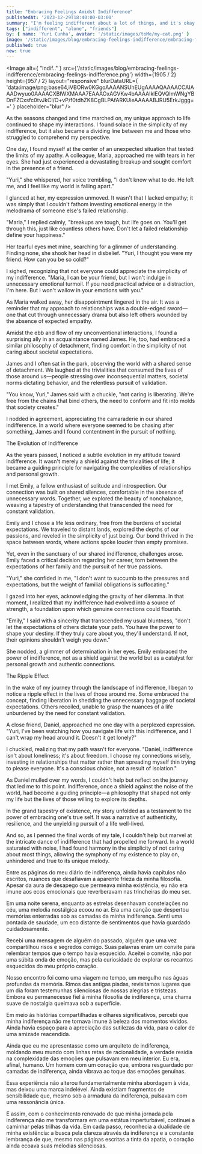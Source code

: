 ```yaml
---
title: "Embracing Feelings Amidst Indifference"
publishedAt: '2023-12-29T18:40:00-03:00'
summary: "I'm feeling indifferent about a lot of things, and it's okay."
tags: ["indifferent", "alone", "friends"]
by: { name: 'Yuri Cunha', avatar: '/static/images/toMe/my-cat.png' }
image: '/static/images/blog/embracing-feelings-indifference/embracing-feelings-indifference.png'
published: true
new: true
---
```


<Image
  alt={
    "Indif.."
  }
  src={'/static/images/blog/embracing-feelings-indifference/embracing-feelings-indifference.png'}
  width={1905 / 2}
  height={957 / 2}
  layout="responsive"
  blurDataURL={
    'data:image/png;base64,iVBORw0KGgoAAAANSUhEUgAAAAQAAAACCAIAAADwyuo0AAAACXBIWXMAAA7EAAAOxAGVKw4bAAAAIklEQVQImWNgYBDnFZCxsfc0tvJkCI/O+vP/f0tdhZK8CgBLPAfARKUieAAAAABJRU5ErkJggg=='
  }
  placeholder="blur"
/>

As the seasons changed and time marched on, my unique approach to life continued to shape my interactions. I found solace in the simplicity of my indifference, but it also became a dividing line between me and those who struggled to comprehend my perspective.

One day, I found myself at the center of an unexpected situation that tested the limits of my apathy. A colleague, Maria, approached me with tears in her eyes. She had just experienced a devastating breakup and sought comfort in the presence of a friend.

"Yuri," she whispered, her voice trembling, "I don't know what to do. He left me, and I feel like my world is falling apart."

I glanced at her, my expression unmoved. It wasn't that I lacked empathy; it was simply that I couldn't fathom investing emotional energy in the melodrama of someone else's failed relationship.

"Maria," I replied calmly, "breakups are tough, but life goes on. You'll get through this, just like countless others have. Don't let a failed relationship define your happiness."

Her tearful eyes met mine, searching for a glimmer of understanding. Finding none, she shook her head in disbelief. "Yuri, I thought you were my friend. How can you be so cold?"

I sighed, recognizing that not everyone could appreciate the simplicity of my indifference. "Maria, I can be your friend, but I won't indulge in unnecessary emotional turmoil. If you need practical advice or a distraction, I'm here. But I won't wallow in your emotions with you."

As Maria walked away, her disappointment lingered in the air. It was a reminder that my approach to relationships was a double-edged sword—one that cut through unnecessary drama but also left others wounded by the absence of expected empathy.

Amidst the ebb and flow of my unconventional interactions, I found a surprising ally in an acquaintance named James. He, too, had embraced a similar philosophy of detachment, finding comfort in the simplicity of not caring about societal expectations.

James and I often sat in the park, observing the world with a shared sense of detachment. We laughed at the trivialities that consumed the lives of those around us—people stressing over inconsequential matters, societal norms dictating behavior, and the relentless pursuit of validation.

"You know, Yuri," James said with a chuckle, "not caring is liberating. We're free from the chains that bind others, the need to conform and fit into molds that society creates."

I nodded in agreement, appreciating the camaraderie in our shared indifference. In a world where everyone seemed to be chasing after something, James and I found contentment in the pursuit of nothing.

The Evolution of Indifference

As the years passed, I noticed a subtle evolution in my attitude toward indifference. It wasn't merely a shield against the trivialities of life; it became a guiding principle for navigating the complexities of relationships and personal growth.

I met Emily, a fellow enthusiast of solitude and introspection. Our connection was built on shared silences, comfortable in the absence of unnecessary words. Together, we explored the beauty of nonchalance, weaving a tapestry of understanding that transcended the need for constant validation.

Emily and I chose a life less ordinary, free from the burdens of societal expectations. We traveled to distant lands, explored the depths of our passions, and reveled in the simplicity of just being. Our bond thrived in the space between words, where actions spoke louder than empty promises.

Yet, even in the sanctuary of our shared indifference, challenges arose. Emily faced a critical decision regarding her career, torn between the expectations of her family and the pursuit of her true passions.

"Yuri," she confided in me, "I don't want to succumb to the pressures and expectations, but the weight of familial obligations is suffocating."

I gazed into her eyes, acknowledging the gravity of her dilemma. In that moment, I realized that my indifference had evolved into a source of strength, a foundation upon which genuine connections could flourish.

"Emily," I said with a sincerity that transcended my usual bluntness, "don't let the expectations of others dictate your path. You have the power to shape your destiny. If they truly care about you, they'll understand. If not, their opinions shouldn't weigh you down."

She nodded, a glimmer of determination in her eyes. Emily embraced the power of indifference, not as a shield against the world but as a catalyst for personal growth and authentic connections.

The Ripple Effect

In the wake of my journey through the landscape of indifference, I began to notice a ripple effect in the lives of those around me. Some embraced the concept, finding liberation in shedding the unnecessary baggage of societal expectations. Others recoiled, unable to grasp the nuances of a life unburdened by the need for constant validation.

A close friend, Daniel, approached me one day with a perplexed expression. "Yuri, I've been watching how you navigate life with this indifference, and I can't wrap my head around it. Doesn't it get lonely?"

I chuckled, realizing that my path wasn't for everyone. "Daniel, indifference isn't about loneliness; it's about freedom. I choose my connections wisely, investing in relationships that matter rather than spreading myself thin trying to please everyone. It's a conscious choice, not a result of isolation."

As Daniel mulled over my words, I couldn't help but reflect on the journey that led me to this point. Indifference, once a shield against the noise of the world, had become a guiding principle—a philosophy that shaped not only my life but the lives of those willing to explore its depths.

In the grand tapestry of existence, my story unfolded as a testament to the power of embracing one's true self. It was a narrative of authenticity, resilience, and the unyielding pursuit of a life well-lived.

And so, as I penned the final words of my tale, I couldn't help but marvel at the intricate dance of indifference that had propelled me forward. In a world saturated with noise, I had found harmony in the simplicity of not caring about most things, allowing the symphony of my existence to play on, unhindered and true to its unique melody.

Entre as páginas do meu diário de indiferença, ainda havia capítulos não escritos, nuances que desafiavam a aparente frieza da minha filosofia. Apesar da aura de desapego que permeava minha existência, eu não era imune aos ecos emocionais que reverberavam nas trincheiras do meu ser.

Em uma noite serena, enquanto as estrelas desenhavam constelações no céu, uma melodia nostálgica ecoou no ar. Era uma canção que despertou memórias enterradas sob as camadas da minha indiferença. Senti uma pontada de saudade, um eco distante de sentimentos que havia guardado cuidadosamente.

Recebi uma mensagem de alguém do passado, alguém que uma vez compartilhou risos e segredos comigo. Suas palavras eram um convite para relembrar tempos que o tempo havia esquecido. Aceitei o convite, não por uma súbita onda de emoção, mas pela curiosidade de explorar os recantos esquecidos do meu próprio coração.

Nosso encontro foi como uma viagem no tempo, um mergulho nas águas profundas da memória. Rimos das antigas piadas, revisitamos lugares que um dia foram testemunhas silenciosas de nossas alegrias e tristezas. Embora eu permanecesse fiel à minha filosofia de indiferença, uma chama suave de nostalgia queimava sob a superfície.

Em meio às histórias compartilhadas e olhares significativos, percebi que minha indiferença não me tornava imune à beleza dos momentos vividos. Ainda havia espaço para a apreciação das sutilezas da vida, para o calor de uma amizade reacendida.

Ainda que eu me apresentasse como um arquiteto de indiferença, moldando meu mundo com linhas retas de racionalidade, a verdade residia na complexidade das emoções que pulsavam em meu interior. Eu era, afinal, humano. Um homem com um coração que, embora resguardado por camadas de indiferença, ainda vibrava ao toque das emoções genuínas.

Essa experiência não alterou fundamentalmente minha abordagem à vida, mas deixou uma marca indelével. Ainda existiam fragmentos de sensibilidade que, mesmo sob a armadura da indiferença, pulsavam com uma ressonância única.

E assim, com o conhecimento renovado de que minha jornada pela indiferença não me transformara em uma estátua imperturbável, continuei a caminhar pelas trilhas da vida. Em cada passo, reconhecia a dualidade de minha existência: a busca pela clareza através da indiferença e a constante lembrança de que, mesmo nas páginas escritas a tinta da apatia, o coração ainda ecoava suas melodias silenciosas.